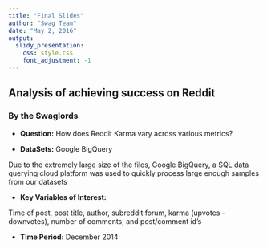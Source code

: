 ```yaml
---
title: "Final Slides"
author: "Swag Team"
date: "May 2, 2016"
output: 
  slidy_presentation:
    css: style.css
    font_adjustment: -1
---
```


## Analysis of achieving success on Reddit {#main-title}

### By the Swaglords

- **Question:** How does Reddit Karma vary across various metrics?

- **DataSets:** Google BigQuery

Due to the extremely large size of the files, Google BigQuery, a SQL data querying cloud platform was used to quickly process large enough samples from our datasets

- **Key Variables of Interest:**

Time of post, post title, author, subreddit forum, karma (upvotes - downvotes), number of comments, and post/comment id's

- **Time Period:** December 2014
